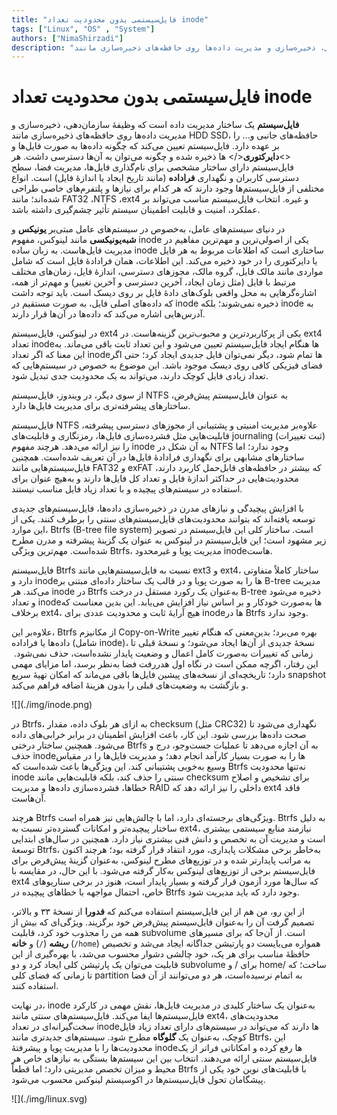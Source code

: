 ```yaml
---
title: "فایل‌سیستمی بدون محدودیت تعداد inode"
tags: ["Linux", "OS" , "System"]
authors: ["NimaShirzadi"]
description: "فایل‌سیستم یک ساختار مدیریت داده است که وظیفهٔ سازمان‌دهی، ذخیره‌سازی و مدیریت داده‌ها روی حافظه‌های ذخیره‌سازی مانند HDD SSD، حافظه‌های جانبی و… را بر عهده دارد."
---
```



# فایل‌سیستمی بدون محدودیت تعداد inode

<Tooltip tip="File System"><span>**فایل‌سیستم**</span></Tooltip>
 یک ساختار مدیریت داده است که وظیفهٔ سازمان‌دهی، ذخیره‌سازی و مدیریت داده‌ها روی حافظه‌های ذخیره‌سازی مانند HDD SSD، حافظه‌های جانبی و… را بر عهده دارد. فایل‌سیستم تعیین می‌کند که چگونه داده‌ها به صورت فایل‌ها و
<><Tooltip tip="Directory"><span>**دایرکتوری**</span></Tooltip></>
‌ها ذخیره شده و چگونه می‌توان به آن‌ها دسترسی داشت. هر فایل‌سیستم دارای ساختار مشخصی برای نام‌گذاری فایل‌ها، مدیریت فضا، سطح دسترسی کاربران و نگهداری
<Tooltip tip="Metadata"><span>**فراداده**</span></Tooltip>
(مانند تاریخ ایجاد یا اندازهٔ فایل) است. انواع مختلفی از فایل‌سیستم‌ها وجود دارند که هر کدام برای نیازها و پلتفرم‌های خاصی طراحی شده‌اند؛ مانند FAT32 ،NTFS ،ext4 و غیره. انتخاب فایل‌سیستم مناسب می‌تواند بر عملکرد، امنیت و قابلیت اطمینان سیستم تأثیر چشم‌گیری داشته باشد.


در دنیای سیستم‌های عامل، به‌خصوص در سیستم‌های عامل مبتی‌بر
<Tooltip tip="Unix-Based"><span>**یونیکس**</span></Tooltip>
و
<Tooltip tip="Unix-Like"><span>**شبه‌یونیکسی**</span></Tooltip>
مانند لینوکس، مفهوم inode یکی از اصولی‌ترین و مهم‌ترین مفاهیم در مدیریت فایل‌هاست. به زبان ساده inode ساختاری است که اطلاعات مربوط به هر فایل یا دایرکتوری را در خود ذخیره می‌کند. این اطلاعات، همان فرادادهٔ فایل است که شامل مواردی مانند مالک فایل، گروه مالک، مجوزهای دسترسی، اندازهٔ فایل، زمان‌های مختلف مرتبط با فایل (مثل زمان ایجاد، آخرین دسترسی و آخرین تغییر) و مهم‌تر از همه، اشاره‌گرهایی به محل واقعی بلوک‌های دادهٔ فایل بر روی دیسک است. باید توجه داشت که داده‌های اصلی فایل، به صورت مستقیم در inode ذخیره نمی‌شوند؛ بلکه inode به آدرس‌هایی اشاره می‌کند که داده‌ها در آن‌ها قرار دارند.

در لینوکس، فایل‌سیستم ext4 یکی از پرکاربردترین و محبوب‌ترین گزینه‌هاست. در ext4 تعداد inode‌ها هنگام ایجاد فایل‌سیستم تعیین می‌شود و این تعداد ثابت باقی می‌ماند. به این معنا که اگر تعداد inode‌ها تمام شود، دیگر نمی‌توان فایل جدیدی ایجاد کرد؛ حتی اگر فضای فیزیکی کافی روی دیسک موجود باشد. این موضوع به خصوص در سیستم‌هایی که تعداد زیادی فایل کوچک دارند، می‌تواند به یک محدودیت جدی تبدیل شود.

از سوی دیگر، در ویندوز، فایل‌سیستم NTFS به عنوان فایل‌سیستم پیش‌فرض، ساختارهای پیشرفته‌تری برای مدیریت فایل‌ها دارد.

فایل‌سیستم NTFS علاوه‌بر مدیریت امنیتی و پشتیبانی از مجوزهای دسترسی پیشرفته،  قابلیت‌هایی مثل فشرده‌سازی فایل‌ها، رمزنگاری و قابلیت‌های journaling (ثبت تغییرات) را نیز ارائه می‌دهد. هرچند مفهوم inode به آن شکل در NTFS وجود ندارد؛ اما ساختارهای مشابهی برای نگهداری فرادادهٔ فایل‌ها در آن تعریف شده‌است. همچنین فایل‌سیستم‌هایی مانند FAT32 و exFAT که بیشتر در حافظه‌های قابل‌حمل کاربرد دارند، محدودیت‌هایی در حداکثر اندازهٔ فایل و تعداد کل فایل‌ها دارند و به‌هیچ عنوان برای استفاده در سیستم‌های پیچیده و با تعداد زیاد فایل مناسب نیستند.

با افزایش پیچیدگی و نیازهای مدرن در ذخیره‌سازی داده‌ها، فایل‌سیستم‌های جدیدی توسعه یافته‌اند که بتوانند محدودیت‌های فایل‌سیستم‌های سنتی را برطرف کنند. یکی از این موارد، Btrfs                                    (B-tree file system) است. ساختار کلی این فایل‌سیستم در تصویر زیر مشهود است؛ این فایل‌سیستم در لینوکس به عنوان یک گزینهٔ پیشرفته و مدرن مطرح شده‌است. مهم‌ترین ویژگی Btrfs، مدیریت پویا و غیرمحدود inodeهاست.

فایل‌سیستم Btrfs نسبت به فایل‌سیستم‌هایی مانند ext3 و ext4، ساختار کاملاً متفاوتی دارد و inodeها را به صورت پویا و در قالب یک ساختار داده‌ای مبتنی بر B-tree مدیریت می‌کند. هر inode در Btrfs به‌عنوان یک رکورد مستقل در درخت B-tree ذخیره می‌شود و تعداد inodeها به‌صورت خودکار و بر اساس نیاز افزایش می‌یابد. این بدین معناست که برخلاف ext4، هیچ آرایهٔ ثابت و محدودیت عددی برای inodeها در Btrfs وجود ندارد.

علاوه‌بر این، Btrfs از مکانیزم Copy-on-Write بهره می‌برد؛ بدین‌معنی که هنگام تغییر داده‌ها یا فراداده (شامل inode)، نسخهٔ جدیدی از آن‌ها ایجاد می‌شود؛ و نسخهٔ قبلی تا زمانی که تغییرات به‌صورت کامل اعمال و وضعیت پایدار نشده‌است، حذف نمی‌شود.  این رفتار، اگرچه ممکن است در نگاه اول هدررفت فضا به‌نظر برسد، اما مزایای مهمی دارد؛ تاریخچه‌ای از نسخه‌های پیشین فایل‌ها باقی می‌ماند که امکان تهیهٔ سریع snapshot و بازگشت به وضعیت‌های قبلی را بدون هزینهٔ اضافه فراهم می‌کند.

<div style={{textAlign: 'center'}}>
    ![](./img/inode.png)
</div>

در Btrfs، به ازای هر بلوک داده، مقدار checksum (مثل CRC32) نگهداری می‌شود تا صحت داده‌ها بررسی شود. این کار، باعث افزایش اطمینان در برابر خرابی‌های داده می‌شود. همچنین ساختار درختی Btrfs به آن اجازه می‌دهد تا عملیات جست‌و‌جو، درج و حذف inodeها را به صورت بسیار کارآمد انجام دهد؛ و مدیریت فایل‌ها را در مقیاس وسیع به‌خوبی پشتیبانی کند. این ویژگی‌ها باعث شده‌است که Btrfs نه‌تنها محدودیت inode سنتی را حذف کند، بلکه قابلیت‌هایی مانند checksum برای تشخیص و اصلاح خطاها، فشرده‌سازی داده‌ها و مدیریت RAID داخلی را نیز ارائه دهد که ext4 فاقد آن‌هاست.

هرچند Btrfs ویژگی‌های برجسته‌ای دارد، اما با چالش‌هایی نیز همراه است. Btrfs به دلیل ساختار پیچیده‌تر و امکانات گسترده‌تر نسبت به ext4، نیازمند منابع سیستمی بیشتری است و مدیریت آن به تخصص و دانش فنی بیشتری نیاز دارد. همچنین در سال‌های ابتدایی توسعهٔ Btrfs، به‌خاطر برخی مشکلات پایداری، مورد انتقاد قرار گرفته بود؛ هرچند اکنون به مراتب پایدارتر شده و در توزیع‌های مطرح لینوکس، به‌عنوان گزینۀ پیش‌فرض برای فایل‌سیستم برخی از توزیع‌های لینوکس به‌کار گرفته می‌شود. با این‌ حال، در مقایسه با ext4 که سال‌ها مورد آزمون قرار گرفته و بسیار پایدار است، هنوز در برخی سناریوهای خاص، احتمال مواجهه با خطاهای پیچیده در Btrfs وجود دارد که باید مدیریت شود.

از این رو، من هم از این فایل‌سیستم استفاده می‌کنم که
<Tooltip tip="Fedora"><span>**فدورا**</span></Tooltip>
از نسخهٔ ۳۳ و بالاتر، تصمیم گرفت آن را به‌عنوان فایل‌سیستم پیش‌فرض خود برگزیند. ویژگی‌ای که بیش از همه من را مجذوب خود کرد، قابلیت subvolume است. از آن‌جا که برای مسیرهای
<Tooltip tip="root"><span>**ریشه**</span></Tooltip>
(`/`) و
<Tooltip tip="home"><span>**خانه**</span></Tooltip>
(`/home`) همواره می‌بایست دو پارتیشن جداگانه ایجاد می‌شد و تخصیص حافظهٔ مناسب برای هر یک، خود چالشی دشوار محسوب می‌شد، با بهره‌گیری از این قابلیت می‌توان یک پارتیشن کلی ایجاد کرد و دو subvolume برای / و home/ ساخت؛ که تا زمانی که فضای کلی partition به اتمام نرسیده‌است، هر دو می‌توانند از آن فضا استفاده کنند.

در نهایت، inode به‌عنوان یک ساختار کلیدی در مدیریت فایل‌ها، نقش مهمی در کارکرد فایل‌سیستم‌ها ایفا می‌کند. فایل‌سیستم‌های سنتی مانند ext4، محدودیت‌های سخت‌گیرانه‌ای در تعداد inodeها دارند که می‌تواند در سیستم‌های دارای تعداد زیاد فایل کوچک، به‌عنوان یک
<Tooltip tip="bottleneck"><span>**گلوگاه**</span></Tooltip>
مطرح شود. سیستم‌های جدیدتری مانند Btrfs، این محدودیت‌ها را با مدیریت پویا و پیشرفتهٔ inodeها رفع کرده و امکاناتی فراتر از یک فایل‌سیستم سنتی ارائه می‌دهند. انتخاب بین این سیستم‌ها بستگی به نیازهای خاص هر محیط و میزان تخصص مدیریتی دارد؛ اما قطعاً Btrfs با قابلیت‌های نوین خود یکی از پیشگامان تحول        فایل‌سیستم‌ها در اکوسیستم لینوکس محسوب می‌شود.

<div style={{textAlign: 'center'}}>
    ![](./img/linux.svg)
</div>